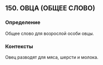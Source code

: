 ## 150. ОВЦА (ОБЩЕЕ СЛОВО)
### Определение
Общее слово для возрослой особи овцы.

### Контексты
Овец разводят для мяса, шерсти и молока.

